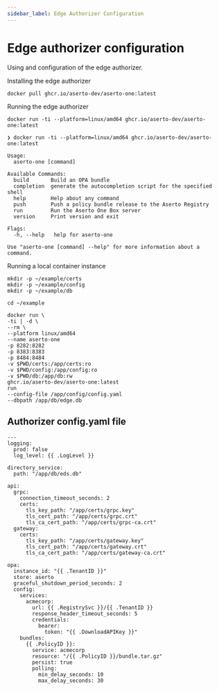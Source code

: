 ```yaml
---
sidebar_label: Edge Authorizer Configuration
---
```


# Edge authorizer configuration

Using and configuration of the edge authorizer.

Installing the edge authorizer

```
docker pull ghcr.io/aserto-dev/aserto-one:latest
```

Running the edge authorizer

```
docker run -ti --platform=linux/amd64 ghcr.io/aserto-dev/aserto-one:latest

```

```
❯ docker run -ti --platform=linux/amd64 ghcr.io/aserto-dev/aserto-one:latest

Usage:
  aserto-one [command]

Available Commands:
  build       Build an OPA bundle
  completion  generate the autocompletion script for the specified shell
  help        Help about any command
  push        Push a policy bundle release to the Aserto Registry
  run         Run the Aserto One Box server
  version     Print version and exit

Flags:
  -h, --help   help for aserto-one

Use "aserto-one [command] --help" for more information about a command.
```

Running a local container instance

```
mkdir -p ~/example/certs
mkdir -p ~/example/config
mkdir -p ~/example/db

cd ~/example

docker run \
-ti | -d \
--rm \
--platform linux/amd64
--name aserto-one
-p 8282:8282
-p 8383:8383
-p 8484:8484
-v $PWD/certs:/app/certs:ro
-v $PWD/config:/app/config:ro
-v $PWD/db:/app/db:rw
ghcr.io/aserto-dev/aserto-one:latest
run
--config-file /app/config/config.yaml
--dbpath /app/db/edge.db
```


## Authorizer config.yaml file
```
---
logging:
  prod: false
  log_level: {{ .LogLevel }}

directory_service:
  path: "/app/db/eds.db"

api:
  grpc:
    connection_timeout_seconds: 2
    certs:
      tls_key_path: "/app/certs/grpc.key"
      tls_cert_path: "/app/certs/grpc.crt"
      tls_ca_cert_path: "/app/certs/grpc-ca.crt"
  gateway:
    certs:
      tls_key_path: "/app/certs/gateway.key"
      tls_cert_path: "/app/certs/gateway.crt"
      tls_ca_cert_path: "/app/certs/gateway-ca.crt"

opa:
  instance_id: "{{ .TenantID }}"
  store: aserto
  graceful_shutdown_period_seconds: 2
  config:
    services:
      acmecorp:
        url: {{ .RegistrySvc }}/{{ .TenantID }}
        response_header_timeout_seconds: 5
        credentials:
          bearer:
            token: "{{ .DownloadAPIKey }}"
    bundles:
      {{ .PolicyID }}:
        service: acmecorp
        resource: "/{{ .PolicyID }}/bundle.tar.gz"
        persist: true
        polling:
          min_delay_seconds: 10
          max_delay_seconds: 30
```